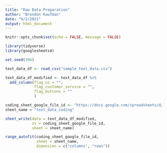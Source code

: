 ```yaml
---
title: "Raw Data Preparation"
author: "Brendon Kaufman"
date: "9/2/2021"
output: html_document
---
```


```r
knitr::opts_chunk$set(echo = FALSE, message = FALSE)

library(tidyverse)
library(googlesheets4)

set.seed(396)

```

```r

text_data_df <- read_csv("sample_text_data.csv")

```


```r

text_data_df_modified <- text_data_df %>%
  add_column(flag_ui = "",
             flag_customer_service = "",
             flag_buttons = ""
             ) 


```


```r

coding_sheet_google_file_id <- "https://docs.google.com/spreadsheets/d/1SnfiqYZ8qDDRT2iQHlWTpfxSqp7nbdiHUpqsEFTcWfg/edit#gid=0"
sheet_name = "text_data_coding"

sheet_write(data = text_data_df_modified,
            ss = coding_sheet_google_file_id,
            sheet = sheet_name)

range_autofit(coding_sheet_google_file_id, 
              sheet = sheet_name,
              dimension = c("columns", "rows"))

```

